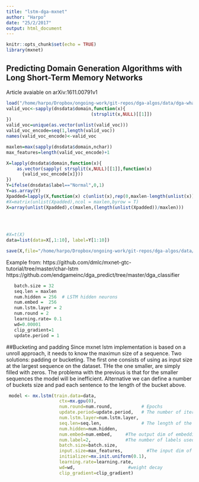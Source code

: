 ```yaml
---
title: "lstm-dga-mxnet"
author: "Harpo"
date: "25/2/2017"
output: html_document
---
```


```r
knitr::opts_chunk$set(echo = TRUE)
library(mxnet)
```

## Predicting Domain Generation Algorithms with Long Short-Term Memory Networks 
Article avaiable on arXiv:1611.00791v1

```r
load("/home/harpo/Dropbox/ongoing-work/git-repos/dga-algos/data/dga-whalebon-sample.rda")
valid_voc<-sapply(dnsdata$domain,function(x){
                                (strsplit(x,NULL)[[1]])
})
valid_voc=unique(as.vector(unlist(valid_voc)))
valid_voc_encode=seq(1,length(valid_voc))
names(valid_voc_encode)<-valid_voc

maxlen=max(sapply(dnsdata$domain,nchar))
max_features=length(valid_voc_encode)+1

X=lapply(dnsdata$domain,function(x){
    as.vector(sapply( strsplit(x,NULL)[[1]],function(x) 
      {valid_voc_encode[x]}))
})
Y=ifelse(dnsdata$label=="Normal",0,1)
Y=as.array(Y)
Xpadded=lapply(X,function(x) c(unlist(x),rep(0,maxlen-length(unlist(x)))))
#X=matrix(unlist(Xpadded),ncol = maxlen,byrow = T)
X=array(unlist(Xpadded),c(maxlen,(length(unlist(Xpadded))/maxlen)))

        
        
        
#X=t(X)
data=list(data=X[,1:10], label=Y[1:10])
```

```r
save(X,file="/home/harpo/Dropbox/ongoing-work/git-repos/dga-algos/data/dga-whalebon-sample-encoded.rda")
```

Example from:
https://github.com/dmlc/mxnet-gtc-tutorial/tree/master/char-lstm
https://github.com/endgameinc/dga_predict/tree/master/dga_classifier



```r
   batch.size = 32
   seq.len = maxlen
   num.hidden = 256  # LSTM hidden neurons
   num.embed =  256
   num.lstm.layer = 2
   num.round = 2
   learning.rate= 0.1
   wd=0.00001
   clip_gradient=1
   update.period = 1

```

##Bucketing and padding
Since mxnet lstm implementation is based on a unroll approach,  it needs to know the maximun size of a sequence. 
Two solutions: padding or bucketing. The first one consists of using as input size at the largest sequence on the dataset. THe the one smaller, are simply filled with zeros. The problema with the previous is that for the smaller sequences the model will be inefficient. Alternative we can define a number of buckets size and pad each sentence to the length of the bucket above.


```r
 model <- mx.lstm(train.data=data,
                    ctx=mx.gpu(0),
                    num.round=num.round,           # Epochs
                    update.period=update.period,   # The number of iterations to update parameters during training period
                    num.lstm.layer=num.lstm.layer,
                    seq.len=seq.len,               # The length of the input sequence.
                    num.hidden=num.hidden,
                    num.embed=num.embed,     #The output dim of embedding.
                    num.label=2,             #The number of labels used
                    batch.size=batch.size,
                    input.size=max_features,         #The input dim of one-hot encoding of embedding
                    initializer=mx.init.uniform(0.1),
                    learning.rate=learning.rate,
                    wd=wd,                    #weight decay
                    clip_gradient=clip_gradient)

```
```r



```

